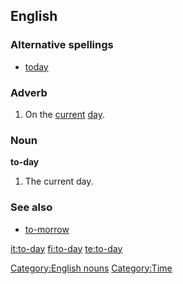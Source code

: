 ==English==

===Alternative spellings===
* [[today]] {{qualifier|current, not obsolete}}

===Adverb===
{{en-adv|-}}

# On the [[current]] [[day]].

===Noun===
'''to-day''' {{singulare tantum}}

# The current day.

===See also===
* [[to-morrow]]

[[Category:English nouns]]
[[Category:Time]]

[[it:to-day]]
[[fi:to-day]]
[[te:to-day]]